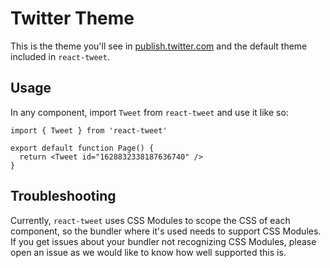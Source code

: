 # Twitter Theme

This is the theme you'll see in [publish.twitter.com](https://publish.twitter.com/?query=https%3A%2F%2Ftwitter.com%2FInterior%2Fstatus%2F463440424141459456&widget=Tweet) and the default theme included in `react-tweet`.

## Usage

In any component, import `Tweet` from `react-tweet` and use it like so:

```tsx copy
import { Tweet } from 'react-tweet'

export default function Page() {
  return <Tweet id="1628832338187636740" />
}
```

## Troubleshooting

Currently, `react-tweet` uses CSS Modules to scope the CSS of each component, so the bundler where it's used needs to support CSS Modules. If you get issues about your bundler not recognizing CSS Modules, please open an issue as we would like to know how well supported this is.
